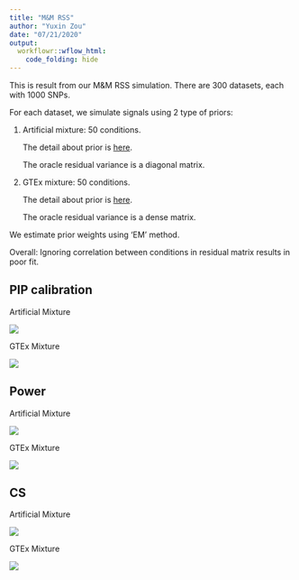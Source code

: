 ```yaml
---
title: "M&M RSS"
author: "Yuxin Zou"
date: "07/21/2020"
output:
  workflowr::wflow_html:
    code_folding: hide
---
```


This is result from our M&M RSS simulation. There are 300 datasets, each with 1000 SNPs. 

For each dataset, we simulate signals using 2 type of priors:

1. Artificial mixture: 50 conditions.

   The detail about prior is [here](https://gaow.github.io/mvarbvs/analysis/20200402_create_prior_mixture.html#With-6-conditions).
   
   The oracle residual variance is a diagonal matrix.
   
2. GTEx mixture: 50 conditions.

   The detail about prior is [here](https://gaow.github.io/mvarbvs/analysis/20200402_create_prior_mixture.html#Mixture-from-GTEx).

   The oracle residual variance is a dense matrix.
   
We estimate prior weights using ‘EM’ method.

Overall: Ignoring correlation between conditions in residual matrix results in poor fit.

## PIP calibration

Artificial Mixture

![](assets/mnm_rss_20200721_pip_calibration/mnm_rss_pip_cali_simuartificial_mixture_priorsimulated.png)

GTEx Mixture

![](assets/mnm_rss_20200721_pip_calibration/mnm_rss_pip_cali_simugtex_mixture_priorsimulated.png)

## Power

Artificial Mixture

![](assets/mnm_rss_20200721_roc/mnm_rss_roc_simuartificial_mixture_priorsimulated.pr.png)

GTEx Mixture

![](assets/mnm_rss_20200721_roc/mnm_rss_roc_simugtex_mixture_priorsimulated.pr.png)

## CS

Artificial Mixture

![](assets/mnm_rss_20200721_cs/mnm_rss_cs_simuartificial_mixture_priorsimulated_plots.png)

GTEx Mixture

![](assets/mnm_rss_20200721_cs/mnm_rss_cs_simugtex_mixture_priorsimulated_plots.png)

